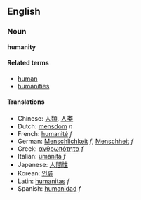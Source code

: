 ==English==
===Noun===
'''humanity'''

====Related terms====
*[[human]]
*[[humanities]]

====Translations====
*Chinese: [[人類]], [[人类]]
*Dutch: [[mensdom]] ''n''
*French: [[humanité]] ''f''
*German: [[Menschlichkeit]] ''f'', [[Menschheit]] ''f''
*Greek: [[ανθρωπότητα]] ''f''
*Italian: [[umanità]] ''f''
*Japanese: [[人間性]]
*Korean: [[인류]]
*Latin: [[humanitas]] ''f''
*Spanish: [[humanidad]] ''f''